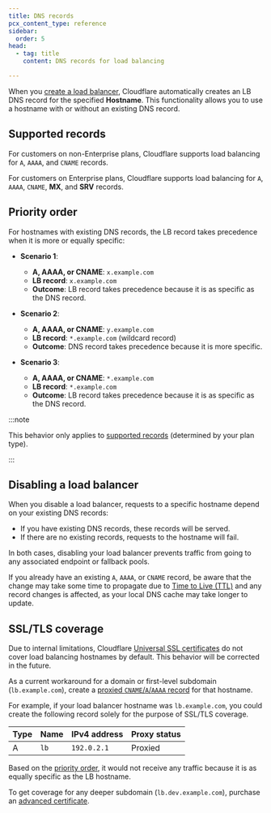 ```yaml
---
title: DNS records
pcx_content_type: reference
sidebar:
  order: 5
head:
  - tag: title
    content: DNS records for load balancing

---
```


When you [create a load balancer](/load-balancing/load-balancers/create-load-balancer/), Cloudflare automatically creates an LB DNS record for the specified **Hostname**. This functionality allows you to use a hostname with or without an existing DNS record.

## Supported records

For customers on non-Enterprise plans, Cloudflare supports load balancing for `A`, `AAAA`, and `CNAME` records.

For customers on Enterprise plans, Cloudflare supports load balancing for `A`, `AAAA`, `CNAME`, **MX**, and **SRV** records.

## Priority order

For hostnames with existing DNS records, the LB record takes precedence when it is more or equally specific:

* **Scenario 1**:

  * **A, AAAA, or CNAME**: `x.example.com`
  * **LB record**: `x.example.com`
  * **Outcome**: LB record takes precedence because it is as specific as the DNS record.

* **Scenario 2**:

  * **A, AAAA, or CNAME**: `y.example.com`
  * **LB record**: `*.example.com` (wildcard record)
  * **Outcome**: DNS record takes precedence because it is more specific.

* **Scenario 3**:

  * **A, AAAA, or CNAME**: `*.example.com`
  * **LB record**: `*.example.com`
  * **Outcome**: LB record takes precedence because it is as specific as the DNS record.

:::note


This behavior only applies to [supported records](#supported-records) (determined by your plan type).


:::

## Disabling a load balancer

When you disable a load balancer, requests to a specific hostname depend on your existing DNS records:

* If you have existing DNS records, these records will be served.
* If there are no existing records, requests to the hostname will fail.

In both cases, disabling your load balancer prevents traffic from going to any associated endpoint or fallback pools.

If you already have an existing `A`, `AAAA`, or `CNAME` record, be aware that the change may take some time to propagate due to [Time to Live (TTL)](/dns/manage-dns-records/reference/ttl/) and any record changes is affected, as your local DNS cache may take longer to update.

## SSL/TLS coverage

Due to internal limitations, Cloudflare [Universal SSL certificates](/ssl/edge-certificates/universal-ssl/) do not cover load balancing hostnames by default. This behavior will be corrected in the future.

As a current workaround for a domain or first-level subdomain (`lb.example.com`), create a [proxied `CNAME`/`A`/`AAAA` record](/dns/manage-dns-records/how-to/create-dns-records/) for that hostname.

For example, if your load balancer hostname was `lb.example.com`, you could create the following record solely for the purpose of SSL/TLS coverage.

| Type | Name | IPv4 address | Proxy status |
| ---- | ---- | ------------ | ------------ |
| A    | `lb` | `192.0.2.1`  | Proxied      |

Based on the [priority order](#priority-order), it would not receive any traffic because it is as equally specific as the LB hostname.

To get coverage for any deeper subdomain (`lb.dev.example.com`), purchase an [advanced certificate](/ssl/edge-certificates/advanced-certificate-manager/).
